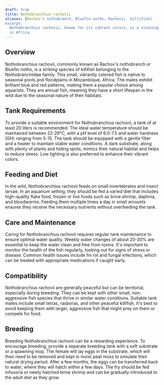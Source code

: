 ```yaml
---
draft: true
title: Nothobranchius rachovii
aliases: [Rachov's nothobranch, Bluefin notho, Rachovii  killifish]
excerpt:
  Nothobranchius rachovii, known for its vibrant colors, is a stunning killifish species that thrives in seasonal pools
  in Africa.
---
```


## Overview

Nothobranchius rachovii, commonly known as Rachov's nothobranch or Bluefin notho, is a striking species of killifish
belonging to the Nothobranchiidae family. This small, vibrantly colored fish is native to seasonal pools and floodplains
in Mozambique, Africa. The males exhibit brilliant blue and red patterns, making them a popular choice among aquarists.
They are annual fish, meaning they have a short lifespan in the wild due to the seasonal nature of their habitats.

## Tank Requirements

To provide a suitable environment for Nothobranchius rachovii, a tank of at least 20 liters is recommended. The ideal
water temperature should be maintained between 22-26°C, with a pH level of 6.0-7.5 and water hardness (GH) ranging from
5-15. The tank should be equipped with a gentle filter and a heater to maintain stable water conditions. A dark
substrate, along with plenty of plants and hiding spots, mimics their natural habitat and helps to reduce stress. Low
lighting is also preferred to enhance their vibrant colors.

## Feeding and Diet

In the wild, Nothobranchius rachovii feeds on small invertebrates and insect larvae. In an aquarium setting, they should
be fed a varied diet that includes high-quality flake food, frozen or live foods such as brine shrimp, daphnia, and
bloodworms. Feeding them multiple times a day in small amounts ensures they receive the necessary nutrients without
overfeeding the tank.

## Care and Maintenance

Caring for Nothobranchius rachovii requires regular tank maintenance to ensure optimal water quality. Weekly water
changes of about 20-30% are essential to keep the water clean and free from toxins. It's important to monitor the health
of the fish regularly, looking out for signs of stress or disease. Common health issues include fin rot and fungal
infections, which can be treated with appropriate medications if caught early.

## Compatibility

Nothobranchius rachovii are generally peaceful but can be territorial, especially during breeding. They can be kept with
other small, non-aggressive fish species that thrive in similar water conditions. Suitable tank mates include small
tetras, rasboras, and other peaceful killifish. It's best to avoid keeping them with larger, aggressive fish that might
prey on them or compete for food.

## Breeding

Breeding Nothobranchius rachovii can be a rewarding experience. To encourage breeding, provide a separate breeding tank
with a soft substrate or a spawning mop. The female will lay eggs in the substrate, which will then need to be removed
and kept in moist peat moss to simulate their natural drying period. After a few months, the eggs can be transferred
back to water, where they will hatch within a few days. The fry should be fed infusoria or newly hatched brine shrimp
and can be gradually introduced to the adult diet as they grow.
